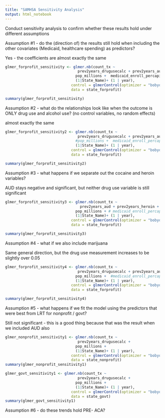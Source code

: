```yaml
---
title: "SAMHSA Sensitivity Analysis"
output: html_notebook
---
```



Conduct sensitivity analysis to confirm whether these results hold under different assumptions


Assumption #1 - do the (direction of) the results still hold when including the other covariates (Medicaid, healthcare spending) as predictors?

Yes - the coefficients are almost exactly the same
```r
glmer_forprofit_sensitivity <- glmer.nb(count_tx ~ 
                                 prev2years_drugusecalc + prev2years_aud +
                                pop_millions +  medicaid_enroll_percapita +  percapita_health_spending_thousands +
                                (1|State_Name)+ (1 | year),
                              control = glmerControl(optimizer = "bobyqa", optCtrl = list(maxfun = 2e6)),
                              data = state_forprofit)

summary(glmer_forprofit_sensitivity)
```


Assumption #2 - what do the relationships look like when the outcome is ONLY drug use and alcohol use? (no control variables, no random effects)

almost exactly the same 
```r
glmer_forprofit_sensitivity2 <- glmer.nb(count_tx ~ 
                                 prev2years_drugusecalc + prev2years_aud+
                                #pop_millions +  medicaid_enroll_percapita +  percapita_health_spending_thousands +
                                (1|State_Name)+ (1 | year),
                              control = glmerControl(optimizer = "bobyqa", optCtrl = list(maxfun = 2e6)),
                              data = state_forprofit)

summary(glmer_forprofit_sensitivity2)
```


Assumption #3 - what happens if we separate out the cocaine and heroin variables? 


AUD stays negative and significant, but neither drug use variable is still significant
```r
glmer_forprofit_sensitivity3 <- glmer.nb(count_tx ~ 
                                  prev2years_aud + prev2years_heroin + prev2years_cocaine +
                                pop_millions + # medicaid_enroll_percapita +  percapita_health_spending_thousands +
                                (1|State_Name)+ (1 | year),
                              control = glmerControl(optimizer = "bobyqa", optCtrl = list(maxfun = 2e6)),
                              data = state_forprofit)

summary(glmer_forprofit_sensitivity3)
```

Assumption #4 - what if we also include marijuana

Same general direction, but the drug use measurement increases to be slightly over 0.05
```r
glmer_forprofit_sensitivity4 <- glmer.nb(count_tx ~ 
                                 prev2years_drugusecalc + prev2years_aud + prev2years_marijuana +
                                pop_millions +  #medicaid_enroll_percapita +  percapita_health_spending_thousands +
                                (1|State_Name)+ (1 | year),
                              control = glmerControl(optimizer = "bobyqa", optCtrl = list(maxfun = 2e6)),
                              data = state_forprofit)

summary(glmer_forprofit_sensitivity4)
```

Assumption #5 - what happens if we fit the model using the predictors that were best from LRT for nonprofit / govt?

Still not significant - this is a good thing because that was the result when we included AUD also 
```r
glmer_nonprofit_sensitivity1 <- glmer.nb(count_tx ~ 
                                 prev2years_drugusecalc +
                                pop_millions +  
                                (1|State_Name)+ (1 | year),
                              control = glmerControl(optimizer = "bobyqa", optCtrl = list(maxfun = 2e6)),
                              data = state_nonprofit)
summary(glmer_nonprofit_sensitivity1)

glmer_govt_sensitivity1 <- glmer.nb(count_tx ~ 
                                 prev2years_drugusecalc +
                                pop_millions +  
                                (1|State_Name)+ (1 | year),
                              control = glmerControl(optimizer = "bobyqa", optCtrl = list(maxfun = 2e6)),
                              data = state_govt)
summary(glmer_govt_sensitivity1)
```




Assumption #6 - do these trends hold PRE- ACA? 
```r

```

